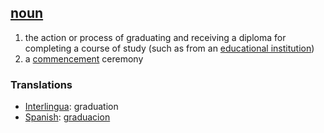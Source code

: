 == [[noun]] ==
# the action or process of graduating and receiving a diploma for completing a course of study (such as from an [[educational institution]])
# a [[commencement]] ceremony 

=== Translations ===
*[[Interlingua]]: graduation
*[[Spanish]]: [[graduacion]]